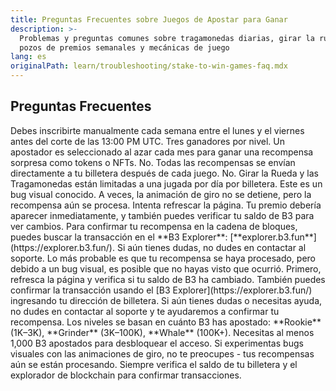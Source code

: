 ```yaml
---
title: Preguntas Frecuentes sobre Juegos de Apostar para Ganar
description: >-
  Problemas y preguntas comunes sobre tragamonedas diarias, girar la ruleta,
  pozos de premios semanales y mecánicas de juego
lang: es
originalPath: learn/troubleshooting/stake-to-win-games-faq.mdx
---
```

## Preguntas Frecuentes

<AccordionGroup>
<Accordion title="¿Cómo funciona el Pozo de Premios Semanal?">
Debes inscribirte manualmente cada semana entre el lunes y el viernes antes del corte de las 13:00 PM UTC. Tres ganadores por nivel.
</Accordion>

<Accordion title="¿Qué es el Mega Premio Mensual?">
Un apostador es seleccionado al azar cada mes para ganar una recompensa sorpresa como tokens o NFTs.
</Accordion>

<Accordion title="¿Necesito reclamar las recompensas de Girar la Rueda o las Tragamonedas?">
No. Todas las recompensas se envían directamente a tu billetera después de cada juego.
</Accordion>

<Accordion title="¿Puedo jugar más de una vez por día?">
No. Girar la Rueda y las Tragamonedas están limitadas a una jugada por día por billetera.
</Accordion>

<Accordion title="La rueda o la máquina tragamonedas no dejan de girar. ¿Qué está pasando?">
Este es un bug visual conocido. A veces, la animación de giro no se detiene, pero la recompensa aún se procesa. Intenta refrescar la página. Tu premio debería aparecer inmediatamente, y también puedes verificar tu saldo de B3 para ver cambios. Para confirmar tu recompensa en la cadena de bloques, puedes buscar la transacción en el **B3 Explorer**: [**explorer.b3.fun**](https://explorer.b3.fun/). Si aún tienes dudas, no dudes en contactar al soporte.
</Accordion>

<Accordion title="No recibí mi recompensa por girar la rueda o jugar en la máquina tragamonedas. ¿Qué debo hacer?">
Lo más probable es que tu recompensa se haya procesado, pero debido a un bug visual, es posible que no hayas visto que ocurrió. Primero, refresca la página y verifica si tu saldo de B3 ha cambiado. También puedes confirmar la transacción usando el [B3 Explorer](https://explorer.b3.fun/) ingresando tu dirección de billetera. Si aún tienes dudas o necesitas ayuda, no dudes en contactar al soporte y te ayudaremos a confirmar tu recompensa.
</Accordion>

<Accordion title="¿Cuáles son los niveles de Stake to Win?">
Los niveles se basan en cuánto B3 has apostado: **Rookie** (1K–3K), **Grinder** (3K–100K), **Whale** (100K+).
</Accordion>

<Accordion title="¿Por qué no puedo acceder a los juegos de Stake to Win?">
Necesitas al menos 1,000 B3 apostados para desbloquear el acceso.
</Accordion>
</AccordionGroup>

<Warning>
Si experimentas bugs visuales con las animaciones de giro, no te preocupes - tus recompensas aún se están procesando. Siempre verifica el saldo de tu billetera y el explorador de blockchain para confirmar transacciones.
</Warning>
